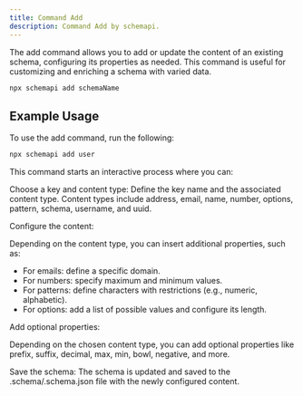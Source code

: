 ```yaml
---
title: Command Add
description: Command Add by schemapi.
---
```


The add command allows you to add or update the content of an existing schema, configuring its properties as needed. This command is useful for customizing and enriching a schema with varied data.

```bash
npx schemapi add schemaName
```

## Example Usage

To use the add command, run the following:

```bash
npx schemapi add user
```

This command starts an interactive process where you can:

Choose a key and content type: Define the key name and the associated content type. Content types include address, email, name, number, options, pattern, schema, username, and uuid.

Configure the content:

Depending on the content type, you can insert additional properties, such as:

- For emails: define a specific domain.
- For numbers: specify maximum and minimum values.
- For patterns: define characters with restrictions (e.g., numeric, alphabetic).
- For options: add a list of possible values and configure its length.

Add optional properties:

Depending on the chosen content type, you can add optional properties like prefix, suffix, decimal, max, min, bowl, negative, and more.

Save the schema: The schema is updated and saved to the .schema/<schema>.schema.json file with the newly configured content.